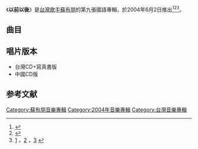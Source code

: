 {{Album infobox | <!-- See Wikipedia:WikiProject_Albums -->
| Name        = 以前以後
| Type        = [[專輯|專輯]]
| Artist      = [[蘇有朋|蘇有朋]]
| Cover       = 
| Released    = 2004年6月2日
| Recorded    = 2004年
| Genre       = [[國語流行音樂|國語流行音樂]]
| Length      = 43:15
| Label       = [[天中文化|天中文化]]製作<br>[[擎天娛樂|擎天娛樂]]發行
| Last album  = [[最愛_(蘇有朋專輯)|最愛]]<br>（2002年）
| This album  = '''以前以後'''<br>（2004年）
| Next album  = 
}}

《'''以前以後'''》是[[台灣|台灣]][[歌手|歌手]][[蘇有朋|蘇有朋]]的第九張國語專輯，於2004年6月2日推出<ref>{{Cite book|title=时尚休闲馆 歌迷|last=章剑峰著|first=|publisher=北京：中央广播电视大学出版社|year=2013.07|isbn=978-7-304-06041-1|location=|pages=15}}</ref><ref>{{Cite book|title=青春的场所|last=苏有朋著|first=|publisher=北京：现代出版社|year=2003.08|isbn=7-80188-085-4|location=|pages=193-194}}</ref><ref>[http://ent.sina.com.cn/p/d/2004-06-08/1132411396.html?from=wap] {{Wayback|url=http://ent.sina.com.cn/p/d/2004-06-08/1132411396.html?from=wap |date=20210709184630 }}，[http://www.ce.cn/ztpd/cjzt/sssh/2004guoqing/gqyyyl/yydjcc/200409/22/t20040922_1814031.shtml] {{Wayback|url=http://www.ce.cn/ztpd/cjzt/sssh/2004guoqing/gqyyyl/yydjcc/200409/22/t20040922_1814031.shtml |date=20050405073152 }}，[http://www.chinanews.com/news/2004year/2004-08-03/26/467586.shtml] {{Wayback|url=http://www.chinanews.com/news/2004year/2004-08-03/26/467586.shtml |date=20210709185640 }}</ref>。

==曲目==
{{tracklist
| headline     = 
| total_length = 43:15
| title_width  = 16%

| title1         = 以前的Before
| note1          = Intro
| music1         = 
| lyrics1        = 
| arranger1      = 
| producer1      = 
| longnote1      = 純音樂
| length1        = 2:05

| title2         = 臨時演員
| music2         = [[楊君亮|楊君亮]]
| lyrics2        = [[易家揚|易家揚]]
| arranger2      = [[Adam_Lee|Adam Lee]]
| producer2      = [[李偉菘|李偉菘]]
| longnote2      = 
| length2        = 3:50

| title3         = 起跑點
| music3         = [[李偉菘|李偉菘]]
| lyrics3        = 易家揚
| arranger3      = [[張瑞成|Terence Teo]]
| producer3      = 李偉菘
| longnote3      = 
| length3        = 3:44

| title4         = 戀愛視窗
| music4         = 李偉菘
| lyrics4        = [[綠一字|綠一字]]
| arranger4      = [[Shah_Tahir|Shah Tahir]]
| producer4      = 李偉菘
| longnote4      = 
| length4        = 2:55

| title5         = 回憶郵差
| note5          = 
| music5         = [[黃瑩瑩|黃瑩瑩]]
| lyrics5        = 綠一字
| arranger5      = Terence Teo
| producer5      = 李偉菘
| longnote5      = 
| length5        = 5:01

| title6         = 夢見北極光
| music6         = 李偉菘
| lyrics6        = 易家揚
| arranger6      = Terence Teo
| producer6      = 李偉菘
| longnote6      = 
| length6        = 3:53

| title7         = 柏拉圖的永恆
| note7          = [[李芳|李芳]]合唱
| music7         = [[薛亮|薛亮]]
| lyrics7        = 薛亮
| arranger7      = [[許明|許明]]
| producer7      = [[聞震|聞震]]
| longnote7      = [[華視|華視]]八點檔連續劇《[[情定愛琴海|情定愛琴海]]》主題曲
| length7        = 4:55
 
| title8         = 零分Lucky Day
| music8         = [[李偲菘|李偲菘]]
| lyrics8        = [[艾利絲|艾利絲]]
| arranger8      = [[福井昌彥|福井昌彥]]<br>[[黃義達|黃義達]]
| producer8      = 李偉菘
| longnote8      = 
| length8        = 3:34

| title9         = 左心房的痛
| music9         = 李偲菘
| lyrics9        = 易家揚
| arranger9      = 福井昌彥<br>黃義達
| producer9      = 李偉菘
| longnote9      = 
| length9        = 3:59

| title10        = 你是我的一滴淚
| music10        = [[李泉|李泉]]
| lyrics10       = 易家揚
| arranger10     = [[安棟|安棟]]<br>李泉
| producer10     = 李泉
| note10         = 
| longnote10     = [[華視|華視]]八點檔連續劇《[[情定愛琴海|情定愛琴海]]》片尾曲
| length10       = 3:49

| title11        = 以後After
| music11        = 
| lyrics11       = 
| arranger11     = 
| producer11     = 
| note11         = Outro
| longnote11     = 純音樂
| length11       = 1:09

| title12        = 我
| music12        = [[洪偉傑|洪偉傑]]
| lyrics12       = [[陳信榮|陳信榮]]
| arranger12     = [[張翰群|張翰群]]
| producer12     = [[王治平|王治平]]
| note12         = 
| longnote12     = 
| length12       = 4:10
}}

== 唱片版本 ==
*台灣CD+寫真書版
*中國CD版

==参考文献==
{{reflist}}

{{蘇有朋}}
{{小虎隊 (台灣)}}
[[Category:蘇有朋音樂專輯|Category:蘇有朋音樂專輯]]
[[Category:2004年音樂專輯|Category:2004年音樂專輯]]
[[Category:台灣音樂專輯|Category:台灣音樂專輯]]